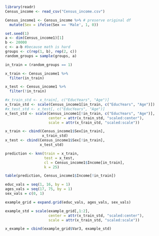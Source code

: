 ```r
library(readr)
Census_income <- read_csv("Census_income.csv")

Census_income1 <- Census_income %>% # preserve original df
  mutate(Sex = ifelse(Sex == 'Male', 1, 0))
```

```r
set.seed(1)
a <- dim(Census_income1)[1]
b <- 20000
c <- a-b #because math is hard
groups <- c(rep(1, b), rep(2, c))
random_groups = sample(groups, a)

in_train = (random_groups == 1)

x_train <- Census_income1 %>%
  filter(in_train)

x_test <- Census_income1 %>%
  filter(!in_train)

```

```r
#x_train_std <- x_train[, c("EducYears", "Age")]
x_train_std <- scale(Census_income1[in_train, c("EducYears", "Age")])
#x_test_std <- x_test[, c("EducYears", "Age")]
x_test_std <- scale(Census_income1[!in_train, c("EducYears", "Age")], 
                    center = attr(x_train_std, "scaled:center"), 
                    scale = attr(x_train_std, "scaled:scale"))

x_train <- cbind(Census_income1$Sex[in_train], 
                 x_train_std)
x_test <- cbind(Census_income1$Sex[!in_train], 
                x_test_std)

```

```r
prediction <- knn(train = x_train,
                  test = x_test,
                  cl = Census_income1$Income[in_train],
                  k = 25)

table(prediction, Census_income1$Income[!in_train])

```

```r
educ_vals = seq(1, 16, by = 1)
ages_vals = seq(17, 75, by = 1)
sex_vals = c(0, 1)

example_grid = expand.grid(educ_vals, ages_vals, sex_vals)

example_std = scale(example_grid[,1:2],
                    center = attr(x_train_std, "scaled:center"),
                    scale = attr(x_train_std, "scaled:scale"))

x_example = cbind(example_grid$Var3, example_std)
```

```r

```


